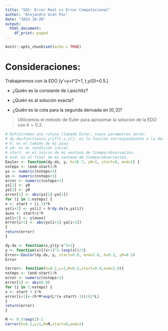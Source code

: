 ```yaml
---
title: "S01: Error Real vs Error Computacional"
author: "Alejandro Ucan Puc"
date: "2022-10-26"
output:
  html_document:
    df_print: paged
---
```


```r
knitr::opts_chunk$set(echo = TRUE)
```

# Consideraciones:

Trabajaremos con la EDO \[y'=y+t^2+1, \quad 0\leq t\leq 2,\quad y(0)=0.5.\]

* ¿Quién es la constante de Lipschitz? 

* ¿Quién es al solución exacta?

* ¿Quién es la cota para la segunda derivada en $[0,2]$?

> Utilicemos el método de Euler para aproximar la solución de la EDO con $h=0.2.$

```r
# Definiremos una rutina llamada Euler, cuyos parametros serán:
# dy.dx=function(x,y){f(t,x,y)}: es la función correspondiente a la derivada, dada por la ecuación diferencial.
# h: es el tamaño de mi paso.
# y0: es mi condición incial.
# start: es el inicio de mi ventana de tiempo/observación.
# end: es el final de mi ventana de tiempo/observación.
Eeuler <- function(dy.dx, y, h=1E-7, y0=1, start=0, end=1) {
nsteps <- (end-start)/h
ys <- numeric(nsteps+1)
yo <- numeric(nsteps+1)
error <- numeric(nsteps+1)
ys[1] <- y0
yo[1] <- y0
error[1] <- abs(ys[1]-yo[1])
for (i in 1:nsteps) {
x <- start + (i-1)*h
ys[i+1] <- ys[i] + h*dy.dx(x,ys[i])
auxx <- start+i*h
yo[i+1] <- y(auxx)
error[i+1] <- abs(ys[i+1]-yo[i+1])
}
return(error)
}
```


```r
dy.dx <- function(x,y){y-x^2+1}
y <- function(x){(x+1)^2-(exp(x))/2}
Error<-Eeuler(dy.dx, y, start=0.0, end=2.0, h=0.2, y0=0.5)
Error
```


```r
Cerror<- function(h=0.2,L=1,M=0.2,start=0.0,end=2.0){
nsteps <- (end-start)/h
error <- numeric(nsteps+1)
error[1] <- abs(0.0)
for (i in 1:nsteps) {
x <- start + i*h
error[i+1]<-(h*M*exp(L*(x-start)-1))/(2*L)
}
return(error)
}  
```

```r
M <- 0.5*exp(2)-2
Cerror(h=0.2,L=1,M=M,start=0,end=2)
```

